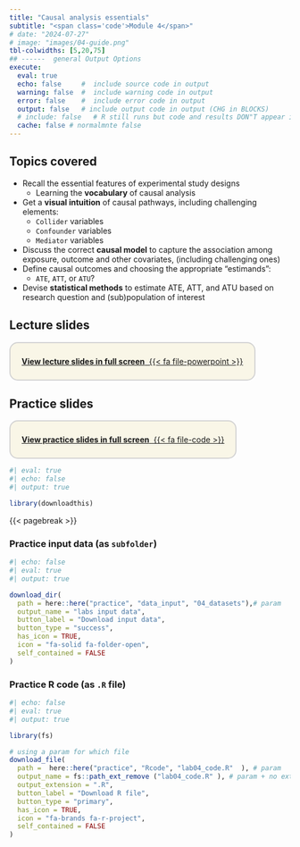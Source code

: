```yaml
---
title: "Causal analysis essentials"
subtitle: "<span class='code'>Module 4</span>"
# date: "2024-07-27"
# image: "images/04-guide.png"
tbl-colwidths: [5,20,75]
## ------  general Output Options
execute:     
  eval: true
  echo: false     #  include source code in output
  warning: false  #  include warning code in output
  error: false    #  include error code in output
  output: false   # include output code in output (CHG in BLOCKS)
  # include: false   # R still runs but code and results DON"T appear in output  
  cache: false # normalmnte false
---
```


## Topics covered

+ Recall the essential features of experimental study designs
  + Learning the **vocabulary** of causal analysis 
+ Get a **visual intuition** of causal pathways, including challenging elements:
  + `Collider` variables
  + `Confounder` variables
  + `Mediator` variables
+ Discuss the correct **causal model** to capture the association among exposure, outcome  and other covariates, (including challenging ones) 
+ Define causal outcomes and choosing the appropriate “estimands”:
  + `ATE`, `ATT`, or `ATU`?
+ Devise **statistical methods** to estimate ATE, ATT, and ATU based on research question and (sub)population of interest

## Lecture slides

::: {.custom-border style="border: 2px solid lightgray; padding: 10px 20px; background-color: #f9f6e7; border-radius: 15px; display: inline-block; text-align: center; margin: auto;"}
<!-- [{{< fa file-powerpoint>}}&nbsp;**View lecture slides in full screen**](../lectures_slides/Lecture_04.pdf) -->
[**View lecture slides in full screen** &nbsp;{{< fa file-powerpoint >}}](../lectures_slides/Lecture_04.pdf)
:::

## Practice slides

::: {.custom-border style="border: 2px solid lightgray; padding: 10px 20px; background-color: #f9f6e7; border-radius: 15px; display: inline-block; text-align: center; margin: auto;"}
[**View practice slides in full screen** &nbsp;{{< fa file-code >}}](../practice/practice_slides/slides_lab04.html)
:::



\pagebreak

```r
#| eval: true
#| echo: false
#| output: true

library(downloadthis)
```

{{< pagebreak >}}

### Practice input data (as `subfolder`)

```r
#| echo: false
#| eval: true
#| output: true

download_dir(
  path = here::here("practice", "data_input", "04_datasets"),# param
  output_name = "labs input data",
  button_label = "Download input data",
  button_type = "success",
  has_icon = TRUE,
  icon = "fa-solid fa-folder-open",
  self_contained = FALSE
)
```

### Practice R code (as `.R` file)
```r
#| echo: false
#| eval: true
#| output: true

library(fs) 

# using a param for which file 
download_file(
  path =  here::here("practice", "Rcode", "lab04_code.R"  ), # param
  output_name = fs::path_ext_remove ("lab04_code.R" ), # param + no extension.... 
  output_extension = ".R",  
  button_label = "Download R file",
  button_type = "primary",
  has_icon = TRUE,
  icon = "fa-brands fa-r-project",
  self_contained = FALSE
)
```

